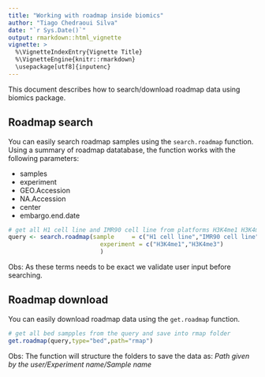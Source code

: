 ```yaml
---
title: "Working with roadmap inside biomics"
author: "Tiago Chedraoui Silva"
date: "`r Sys.Date()`"
output: rmarkdown::html_vignette
vignette: >
  %\VignetteIndexEntry{Vignette Title}
  %\VignetteEngine{knitr::rmarkdown}
  \usepackage[utf8]{inputenc}
---
```


This document describes how to search/download roadmap data using biomics package.
  
## Roadmap search
 You can easily search roadmap samples using the `search.roadmap` function.
 Using a summary of roadmap datatabase, the function works with the following parameters:

* samples
* experiment
* GEO.Accession 
* NA.Accession
* center 
* embargo.end.date 


```r
# get all H1 cell line and IMR90 cell line from platforms H3K4me1 H3K4me3
query <- search.roadmap(sample     = c("H1 cell line","IMR90 cell line"),
                          experiment = c("H3K4me1","H3K4me3")
                          )
```

Obs: As these terms needs to be exact we validate user input before searching.

## Roadmap download
You can easily download roadmap data using the `get.roadmap` function.
 
```r
# get all bed sampples from the query and save into rmap folder
get.roadmap(query,type="bed",path="rmap") 
```

Obs: The function will structure the folders to save the data as:
_Path given by the user/Experiment name/Sample name_
